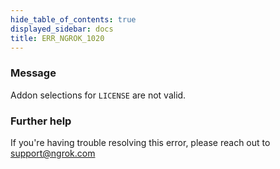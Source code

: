 ```yaml
---
hide_table_of_contents: true
displayed_sidebar: docs
title: ERR_NGROK_1020
---
```




### Message

Addon selections for `LICENSE` are not valid.

<ErrorDetails error="err_ngrok_1020" />

### Further help

If you're having trouble resolving this error, please reach out to [support@ngrok.com](mailto:support@ngrok.com?subject=Help%20with%20ERR_NGROK_1020)
